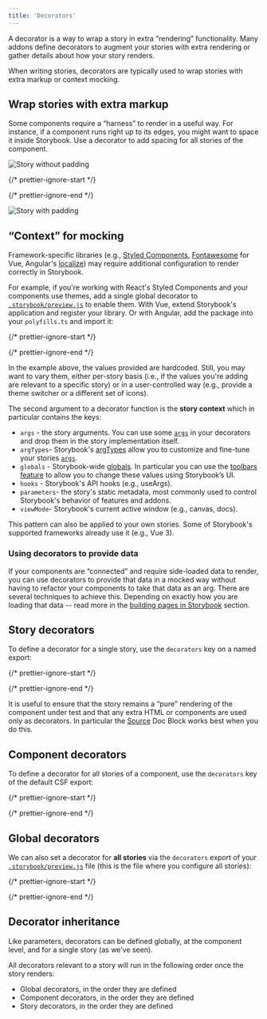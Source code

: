 ```yaml
---
title: 'Decorators'
---
```


<YouTubeCallout id="4yi_yCTkgng" title="Storybook Decorators Crash Course" />

A decorator is a way to wrap a story in extra “rendering” functionality. Many addons define decorators to augment your stories with extra rendering or gather details about how your story renders.

When writing stories, decorators are typically used to wrap stories with extra markup or context mocking.

## Wrap stories with extra markup

Some components require a “harness” to render in a useful way. For instance, if a component runs right up to its edges, you might want to space it inside Storybook. Use a decorator to add spacing for all stories of the component.

![Story without padding](./decorators-no-padding.png)

{/* prettier-ignore-start */}

<CodeSnippets path="your-component-with-decorator.md" />

{/* prettier-ignore-end */}

![Story with padding](./decorators-padding.png)

## “Context” for mocking

Framework-specific libraries (e.g., [Styled Components](https://styled-components.com/), [Fontawesome](https://github.com/FortAwesome/vue-fontawesome) for Vue, Angular's [localize](https://angular.io/api/localize)) may require additional configuration to render correctly in Storybook.

For example, if you're working with React's Styled Components and your components use themes, add a single global decorator to [`.storybook/preview.js`](../configure/index.md#configure-story-rendering) to enable them. With Vue, extend Storybook's application and register your library. Or with Angular, add the package into your `polyfills.ts` and import it:

{/* prettier-ignore-start */}

<CodeSnippets path="storybook-preview-with-styled-components-decorator.md" />

{/* prettier-ignore-end */}

In the example above, the values provided are hardcoded. Still, you may want to vary them, either per-story basis (i.e., if the values you're adding are relevant to a specific story) or in a user-controlled way (e.g., provide a theme switcher or a different set of icons).

The second argument to a decorator function is the **story context** which in particular contains the keys:

* `args` - the story arguments. You can use some [`args`](./args.md) in your decorators and drop them in the story implementation itself.
* `argTypes`- Storybook's [argTypes](../api/arg-types.md) allow you to customize and fine-tune your stories [`args`](./args.md).
* `globals` - Storybook-wide [globals](../essentials/toolbars-and-globals.md#globals). In particular you can use the [toolbars feature](../essentials/toolbars-and-globals.md#global-types-toolbar-annotations) to allow you to change these values using Storybook’s UI.
* `hooks` - Storybook's API hooks (e.g., useArgs).
* `parameters`- the story's static metadata, most commonly used to control Storybook's behavior of features and addons.
* `viewMode`- Storybook's current active window (e.g., canvas, docs).

<Callout variant="info" icon="💡">
  This pattern can also be applied to your own stories. Some of Storybook's supported frameworks already use it (e.g., Vue 3).
</Callout>

### Using decorators to provide data

If your components are “connected” and require side-loaded data to render, you can use decorators to provide that data in a mocked way without having to refactor your components to take that data as an arg. There are several techniques to achieve this. Depending on exactly how you are loading that data -- read more in the [building pages in Storybook](./build-pages-with-storybook.md) section.

## Story decorators

To define a decorator for a single story, use the `decorators` key on a named export:

{/* prettier-ignore-start */}

<CodeSnippets path="button-story-decorator.md" usesCsf3 csf2Path="writing-stories/decorators#snippet-button-story-decorator" />

{/* prettier-ignore-end */}

It is useful to ensure that the story remains a “pure” rendering of the component under test and that any extra HTML or components are used only as decorators. In particular the [Source](../api/doc-block-source.md) Doc Block works best when you do this.

## Component decorators

To define a decorator for all stories of a component, use the `decorators` key of the default CSF export:

{/* prettier-ignore-start */}

<CodeSnippets path="button-story-component-decorator.md" />

{/* prettier-ignore-end */}

## Global decorators

We can also set a decorator for **all stories** via the `decorators` export of your [`.storybook/preview.js`](../configure/index.md#configure-story-rendering) file (this is the file where you configure all stories):

{/* prettier-ignore-start */}

<CodeSnippets path="storybook-preview-global-decorator.md" />

{/* prettier-ignore-end */}

## Decorator inheritance

Like parameters, decorators can be defined globally, at the component level, and for a single story (as we’ve seen).

All decorators relevant to a story will run in the following order once the story renders:

* Global decorators, in the order they are defined
* Component decorators, in the order they are defined
* Story decorators, in the order they are defined
